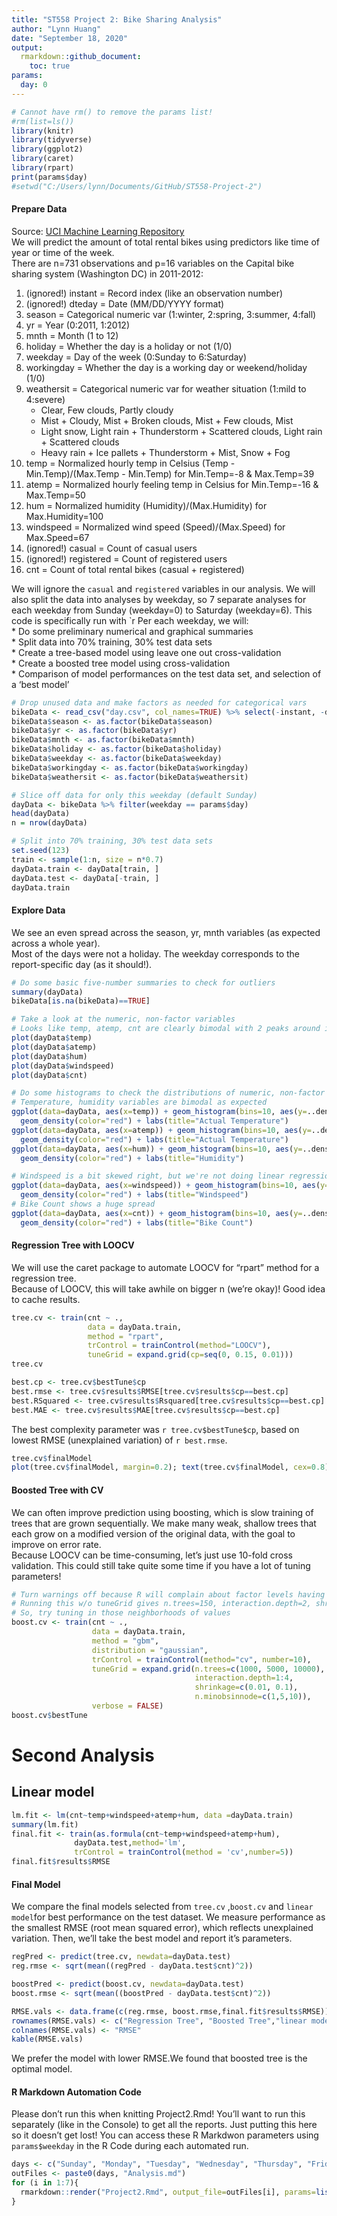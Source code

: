```yaml
---
title: "ST558 Project 2: Bike Sharing Analysis"
author: "Lynn Huang"
date: "September 18, 2020"
output:
  rmarkdown::github_document:
    toc: true
params:
  day: 0
---
```


```r
# Cannot have rm() to remove the params list!
#rm(list=ls())
library(knitr)
library(tidyverse)
library(ggplot2)
library(caret)
library(rpart)
print(params$day)
#setwd("C:/Users/lynn/Documents/GitHub/ST558-Project-2")
```

#### Prepare Data
Source: [UCI Machine Learning Repository](https://archive.ics.uci.edu/ml/datasets/Bike+Sharing+Dataset)  
We will predict the amount of total rental bikes using predictors like time of year or time of the week.  
There are n=731 observations and p=16 variables on the Capital bike sharing system (Washington DC) in 2011-2012:  

1. (ignored!) instant = Record index (like an observation number)  
2. (ignored!) dteday = Date (MM/DD/YYYY format)  
3. season = Categorical numeric var (1:winter, 2:spring, 3:summer, 4:fall)  
4. yr = Year (0:2011, 1:2012)  
5. mnth = Month (1 to 12)  
6. holiday = Whether the day is a holiday or not (1/0)  
7. weekday = Day of the week (0:Sunday to 6:Saturday)  
8. workingday = Whether the day is a working day or weekend/holiday (1/0)  
9. weathersit = Categorical numeric var for weather situation (1:mild to 4:severe)  
    * Clear, Few clouds, Partly cloudy  
    * Mist + Cloudy, Mist + Broken clouds, Mist + Few clouds, Mist  
    * Light snow, Light rain + Thunderstorm + Scattered clouds, Light rain + Scattered clouds  
    * Heavy rain + Ice pallets + Thunderstorm + Mist, Snow + Fog  
10. temp = Normalized hourly temp in Celsius (Temp - Min.Temp)/(Max.Temp - Min.Temp) for Min.Temp=-8 & Max.Temp=39  
11. atemp = Normalized hourly feeling temp in Celsius for Min.Temp=-16 & Max.Temp=50  
12. hum = Normalized humidity (Humidity)/(Max.Humidity) for Max.Humidity=100  
13. windspeed = Normalized wind speed (Speed)/(Max.Speed) for Max.Speed=67  
14. (ignored!) casual = Count of casual users  
15. (ignored!) registered = Count of registered users  
16. cnt = Count of total rental bikes (casual + registered)  

We will ignore the `casual` and `registered` variables in our analysis. We will also split the data into analyses by weekday, so 7 separate analyses for each weekday from Sunday (weekday=0) to Saturday (weekday=6). This code is specifically run with `r Per each weekday, we will:  
* Do some preliminary numerical and graphical summaries  
* Split data into 70% training, 30% test data sets  
* Create a tree-based model using leave one out cross-validation  
* Create a boosted tree model using cross-validation  
* Comparison of model performances on the test data set, and selection of a 'best model'  

```r
# Drop unused data and make factors as needed for categorical vars
bikeData <- read_csv("day.csv", col_names=TRUE) %>% select(-instant, -dteday, -casual, -registered)
bikeData$season <- as.factor(bikeData$season)
bikeData$yr <- as.factor(bikeData$yr)
bikeData$mnth <- as.factor(bikeData$mnth)
bikeData$holiday <- as.factor(bikeData$holiday)
bikeData$weekday <- as.factor(bikeData$weekday)
bikeData$workingday <- as.factor(bikeData$workingday)
bikeData$weathersit <- as.factor(bikeData$weathersit)

# Slice off data for only this weekday (default Sunday)
dayData <- bikeData %>% filter(weekday == params$day)
head(dayData)
n = nrow(dayData)

# Split into 70% training, 30% test data sets
set.seed(123)
train <- sample(1:n, size = n*0.7)
dayData.train <- dayData[train, ]
dayData.test <- dayData[-train, ]
dayData.train
```

#### Explore Data
We see an even spread across the season, yr, mnth variables (as expected across a whole year).  
Most of the days were not a holiday. The weekday corresponds to the report-specific day (as it should!).  

```r
# Do some basic five-number summaries to check for outliers
summary(dayData)
bikeData[is.na(bikeData)==TRUE]

# Take a look at the numeric, non-factor variables
# Looks like temp, atemp, cnt are clearly bimodal with 2 peaks around indices 20 (May) and 80 (July) when the weather is nice for bike riding!
plot(dayData$temp)
plot(dayData$atemp)
plot(dayData$hum)
plot(dayData$windspeed)
plot(dayData$cnt)

# Do some histograms to check the distributions of numeric, non-factor variables
# Temperature, humidity variables are bimodal as expected
ggplot(data=dayData, aes(x=temp)) + geom_histogram(bins=10, aes(y=..density..)) + 
  geom_density(color="red") + labs(title="Actual Temperature")
ggplot(data=dayData, aes(x=atemp)) + geom_histogram(bins=10, aes(y=..density..)) + 
  geom_density(color="red") + labs(title="Actual Temperature")
ggplot(data=dayData, aes(x=hum)) + geom_histogram(bins=10, aes(y=..density..)) + 
  geom_density(color="red") + labs(title="Humidity")

# Windspeed is a bit skewed right, but we're not doing linear regression. This is ok!
ggplot(data=dayData, aes(x=windspeed)) + geom_histogram(bins=10, aes(y=..density..)) + 
  geom_density(color="red") + labs(title="Windspeed")
# Bike Count shows a huge spread
ggplot(data=dayData, aes(x=cnt)) + geom_histogram(bins=10, aes(y=..density..)) + 
  geom_density(color="red") + labs(title="Bike Count")
```

#### Regression Tree with LOOCV
We will use the caret package to automate LOOCV for "rpart" method for a regression tree.  
Because of LOOCV, this will take awhile on bigger n (we're okay)! Good idea to cache results.  
```r
tree.cv <- train(cnt ~ .,
                 data = dayData.train,
                 method = "rpart",
                 trControl = trainControl(method="LOOCV"),
                 tuneGrid = expand.grid(cp=seq(0, 0.15, 0.01)))
tree.cv

best.cp <- tree.cv$bestTune$cp
best.rmse <- tree.cv$results$RMSE[tree.cv$results$cp==best.cp]
best.RSquared <- tree.cv$results$Rsquared[tree.cv$results$cp==best.cp]
best.MAE <- tree.cv$results$MAE[tree.cv$results$cp==best.cp]
```

The best complexity parameter was `r tree.cv$bestTune$cp`, based on lowest RMSE (unexplained variation) of `r best.rmse`.  

```r
tree.cv$finalModel
plot(tree.cv$finalModel, margin=0.2); text(tree.cv$finalModel, cex=0.8)
```

#### Boosted Tree with CV
We can often improve prediction using boosting, which is slow training of trees that are grown sequentially. We make many weak, shallow trees that each grow on a modified version of the original data, with the goal to improve on error rate.  
Because LOOCV can be time-consuming, let's just use 10-fold cross validation. This could still take quite some time if you have a lot of tuning parameters!  
```r
# Turn warnings off because R will complain about factor levels having 0 variance
# Running this w/o tuneGrid gives n.trees=150, interaction.depth=2, shrinkage=0.1, n.minobsinnode=10
# So, try tuning in those neighborhoods of values
boost.cv <- train(cnt ~ .,
                  data = dayData.train,
                  method = "gbm",
                  distribution = "gaussian",
                  trControl = trainControl(method="cv", number=10),
                  tuneGrid = expand.grid(n.trees=c(1000, 5000, 10000),
                                         interaction.depth=1:4,
                                         shrinkage=c(0.01, 0.1),
                                         n.minobsinnode=c(1,5,10)),
                  verbose = FALSE)
boost.cv$bestTune
```

# Second Analysis  
## Linear model  

```r
lm.fit <- lm(cnt~temp+windspeed+atemp+hum, data =dayData.train)
summary(lm.fit)
final.fit <- train(as.formula(cnt~temp+windspeed+atemp+hum),
              dayData.test,method='lm',
              trControl = trainControl(method = 'cv',number=5))
final.fit$results$RMSE
```


#### Final Model
We compare the final models selected from `tree.cv` ,`boost.cv` and `linear model`for best performance on the test dataset. We measure performance as the smallest RMSE (root mean squared error), which reflects unexplained variation. Then, we'll take the best model and report it's parameters.  
```r
regPred <- predict(tree.cv, newdata=dayData.test)
reg.rmse <- sqrt(mean((regPred - dayData.test$cnt)^2))

boostPred <- predict(boost.cv, newdata=dayData.test)
boost.rmse <- sqrt(mean((boostPred - dayData.test$cnt)^2))

RMSE.vals <- data.frame(c(reg.rmse, boost.rmse,final.fit$results$RMSE))
rownames(RMSE.vals) <- c("Regression Tree", "Boosted Tree","linear model")
colnames(RMSE.vals) <- "RMSE"
kable(RMSE.vals)

```
We prefer the model with lower RMSE.We found that boosted tree is the optimal model.

#### R Markdown Automation Code
Please don't run this when knitting Project2.Rmd! You'll want to run this separately (like in the Console) to get all the reports. Just putting this here so it doesn't get lost! You can access these R Markdwon parameters using `params$weekday` in the R Code during each automated run.
```r
days <- c("Sunday", "Monday", "Tuesday", "Wednesday", "Thursday", "Friday", "Saturday", "Sunday")
outFiles <- paste0(days, "Analysis.md")
for (i in 1:7){
  rmarkdown::render("Project2.Rmd", output_file=outFiles[i], params=list(day=(i-1)))
}
```

